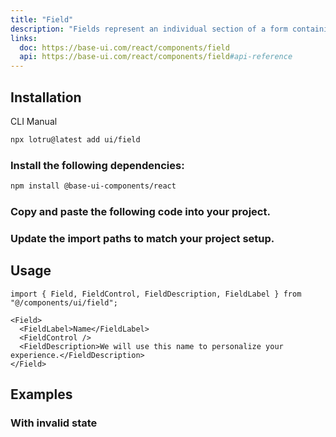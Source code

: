 ```yaml
---
title: "Field"
description: "Fields represent an individual section of a form containing an associated control and label, as well as any description or validation messages."
links:
  doc: https://base-ui.com/react/components/field
  api: https://base-ui.com/react/components/field#api-reference
---
```


<ComponentPreview id="examples/field-01" />

## Installation

<Tabs defaultValue="cli">

<TabsList>
  <TabsTrigger value="cli">CLI</TabsTrigger>
  <TabsTrigger value="manual">Manual</TabsTrigger>
  <TabsIndicator />
</TabsList>

<TabsContent value="cli">

```bash
npx lotru@latest add ui/field
```

</TabsContent>

<TabsContent value="manual">

<Steps>

### Install the following dependencies:

```bash
npm install @base-ui-components/react
```

### Copy and paste the following code into your project.

<ComponentSource id="ui/field" />

### Update the import paths to match your project setup.

</Steps>

</TabsContent>

</Tabs>

## Usage

```tsx
import { Field, FieldControl, FieldDescription, FieldLabel } from "@/components/ui/field";
```

```tsx
<Field>
  <FieldLabel>Name</FieldLabel>
  <FieldControl />
  <FieldDescription>We will use this name to personalize your experience.</FieldDescription>
</Field>
```

## Examples

### With invalid state

<ComponentPreview id="examples/field-02" />
